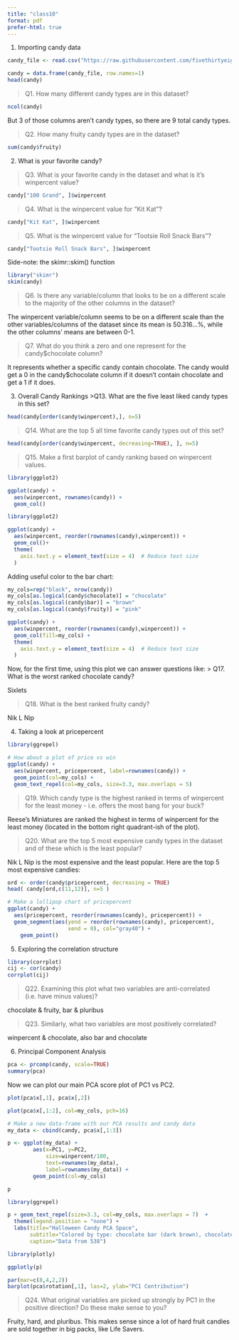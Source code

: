```yaml
---
title: "class10"
format: pdf
prefer-html: true
---
```


1.  Importing candy data

```r
candy_file <- read.csv("https://raw.githubusercontent.com/fivethirtyeight/data/master/candy-power-ranking/candy-data.csv")

candy = data.frame(candy_file, row.names=1)
head(candy)
```

> Q1. How many different candy types are in this dataset?

```r
ncol(candy)
```

But 3 of those columns aren't candy types, so there are 9 total candy types.

> Q2. How many fruity candy types are in the dataset?

```r
sum(candy$fruity)
```

2.  What is your favorite candy?

> Q3. What is your favorite candy in the dataset and what is it’s winpercent value?

```r
candy["100 Grand", ]$winpercent
```

> Q4. What is the winpercent value for “Kit Kat”?

```r
candy["Kit Kat", ]$winpercent
```

> Q5. What is the winpercent value for “Tootsie Roll Snack Bars”?

```r
candy["Tootsie Roll Snack Bars", ]$winpercent

```

Side-note: the skimr::skim() function

```r
library("skimr")
skim(candy)
```

> Q6. Is there any variable/column that looks to be on a different scale to the majority of the other columns in the dataset?

The winpercent variable/column seems to be on a different scale than the other variables/columns of the dataset since its mean is 50.316...%, while the other columns' means are between 0-1.

> Q7. What do you think a zero and one represent for the candy\$chocolate column?

It represents whether a specific candy contain chocolate. The candy would get a 0 in the candy\$chocolate column if it doesn't contain chocolate and get a 1 if it does.

3.  Overall Candy Rankings \>Q13. What are the five least liked candy types in this set?

```r
head(candy[order(candy$winpercent),], n=5)
```

> Q14. What are the top 5 all time favorite candy types out of this set?

```r
head(candy[order(candy$winpercent, decreasing=TRUE), ], n=5)
```

> Q15. Make a first barplot of candy ranking based on winpercent values.

```r
library(ggplot2)

ggplot(candy) + 
  aes(winpercent, rownames(candy)) +
  geom_col()
```

```r
library(ggplot2)

ggplot(candy) + 
  aes(winpercent, reorder(rownames(candy),winpercent)) +
  geom_col()+
  theme(
    axis.text.y = element_text(size = 4)  # Reduce text size
  )
```

Adding useful color to the bar chart:

```r
my_cols=rep("black", nrow(candy))
my_cols[as.logical(candy$chocolate)] = "chocolate"
my_cols[as.logical(candy$bar)] = "brown"
my_cols[as.logical(candy$fruity)] = "pink"

ggplot(candy) + 
  aes(winpercent, reorder(rownames(candy),winpercent)) +
  geom_col(fill=my_cols) +
  theme(
    axis.text.y = element_text(size = 4)  # Reduce text size
  )
```

Now, for the first time, using this plot we can answer questions like: \> Q17. What is the worst ranked chocolate candy?

Sixlets

> Q18. What is the best ranked fruity candy?

Nik L Nip

4.  Taking a look at pricepercent

```r
library(ggrepel)

# How about a plot of price vs win
ggplot(candy) +
  aes(winpercent, pricepercent, label=rownames(candy)) +
  geom_point(col=my_cols) + 
  geom_text_repel(col=my_cols, size=3.3, max.overlaps = 5)
```

> Q19. Which candy type is the highest ranked in terms of winpercent for the least money - i.e. offers the most bang for your buck?

Reese's Miniatures are ranked the highest in terms of winpercent for the least money (located in the bottom right quadrant-ish of the plot).

> Q20. What are the top 5 most expensive candy types in the dataset and of these which is the least popular?

Nik L Nip is the most expensive and the least popular. Here are the top 5 most expensive candies:

```r
ord <- order(candy$pricepercent, decreasing = TRUE)
head( candy[ord,c(11,12)], n=5 )
```

```r
# Make a lollipop chart of pricepercent
ggplot(candy) +
  aes(pricepercent, reorder(rownames(candy), pricepercent)) +
  geom_segment(aes(yend = reorder(rownames(candy), pricepercent), 
                   xend = 0), col="gray40") +
    geom_point()
```

5.  Exploring the correlation structure

```r
library(corrplot)
cij <- cor(candy)
corrplot(cij)
```

> Q22. Examining this plot what two variables are anti-correlated (i.e. have minus values)?

chocolate & fruity, bar & pluribus

> Q23. Similarly, what two variables are most positively correlated?

winpercent & chocolate, also bar and chocolate

6.  Principal Component Analysis

```r
pca <- prcomp(candy, scale=TRUE)
summary(pca)
```

Now we can plot our main PCA score plot of PC1 vs PC2.

```r
plot(pca$x[,1], pca$x[,2])
```

```r
plot(pca$x[,1:2], col=my_cols, pch=16)

```

```r
# Make a new data-frame with our PCA results and candy data
my_data <- cbind(candy, pca$x[,1:3])
```

```r
p <- ggplot(my_data) + 
        aes(x=PC1, y=PC2, 
            size=winpercent/100,  
            text=rownames(my_data),
            label=rownames(my_data)) +
        geom_point(col=my_cols)

p
```

```r
library(ggrepel)

p + geom_text_repel(size=3.3, col=my_cols, max.overlaps = 7)  + 
  theme(legend.position = "none") +
  labs(title="Halloween Candy PCA Space",
       subtitle="Colored by type: chocolate bar (dark brown), chocolate other (light brown), fruity (red), other (black)",
       caption="Data from 538")
```

```r
library(plotly)

```

```r
ggplotly(p)

```

```r
par(mar=c(8,4,2,2))
barplot(pca$rotation[,1], las=2, ylab="PC1 Contribution")
```

> Q24. What original variables are picked up strongly by PC1 in the positive direction? Do these make sense to you?

Fruity, hard, and pluribus. This makes sense since a lot of hard fruit candies are sold together in big packs, like Life Savers.
